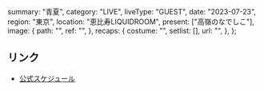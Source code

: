   summary: "青夏",
  category: "LIVE",
  liveType: "GUEST",
  date: "2023-07-23",
  region: "東京",
  location: "恵比寿LIQUIDROOM",
  present: ["高嶺のなでしこ"],
  image: {
    path: "",
    ref: "",
  },
  recaps: {
    costume: "",
    setlist: [],
    url: "",
  },
};

## リンク

- [公式スケジュール](https://takanenonadeshiko.jp/?p=1064)
